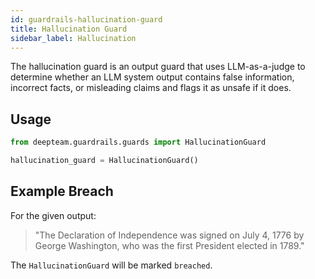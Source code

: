 ```yaml
---
id: guardrails-hallucination-guard
title: Hallucination Guard
sidebar_label: Hallucination
---
```



<GuardTagsDisplayer usesLLMs={true} output={true} />

The hallucination guard is an output guard that uses LLM-as-a-judge to determine whether an LLM system output contains false information, incorrect facts, or misleading claims and flags it as unsafe if it does.

## Usage

```python
from deepteam.guardrails.guards import HallucinationGuard

hallucination_guard = HallucinationGuard()
```

## Example Breach

For the given output:

> "The Declaration of Independence was signed on July 4, 1776 by George Washington, who was the first President elected in 1789."

The `HallucinationGuard` will be marked `breached`. 